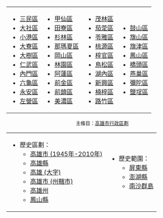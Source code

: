 <div style="margin:9px 42px 9px 42px;overflow:hidden;">{{Kaohsiung Labelled Map}}</div>

{| style="background-color: transparent; margin-left:21px;" width="100%"
|-
| valign="top" |
*[[三民區|三民區]]
*[[大社區|大社區]]
*[[小港區_(高雄市)|小港區]]
*[[大寮區|大寮區]]
*[[大樹區|大樹區]]
*[[仁武區|仁武區]]
*[[內門區|內門區]]
*[[六龜區|六龜區]]
*[[永安區|永安區]]
*[[左營區|左營區]]

| valign="top" |
*[[甲仙區|甲仙區]]
*[[田寮區|田寮區]]
*[[杉林區|杉林區]]
*[[那瑪夏區|那瑪夏區]]
*[[岡山區|岡山區]]
*[[林園區|林園區]]
*[[阿蓮區|阿蓮區]]
*[[前金區|前金區]]
*[[前鎮區|前鎮區]]
*[[美濃區|美濃區]]

| valign="top" |
*[[茂林區|茂林區]]
*[[茄萣區|茄萣區]]
*[[苓雅區|苓雅區]]
*[[桃源區|桃源區]]
*[[梓官區|梓官區]]
*[[鳥松區|鳥松區]]
*[[湖內區|湖內區]]
*[[新興區_(高雄市)|新興區]]
*[[楠梓區|楠梓區]]
*[[路竹區|路竹區]]

| valign="top" |
*[[鼓山區|鼓山區]]
*[[旗山區|旗山區]]
*[[旗津區|旗津區]]
*[[鳳山區|鳳山區]]
*[[橋頭區|橋頭區]]
*[[燕巢區|燕巢區]]
*[[彌陀區|彌陀區]]
*[[鹽埕區|鹽埕區]]

|}
<div style="font-size:90%; text-align:center;">主條目：[[高雄市行政區劃|高雄市行政區劃]]</div>

{| style="background-color: transparent;" width="100%"
|-
| valign="top" |
*歷史區劃：
**[[高雄市_(1945年-2010年)|高雄市 (1945年-2010年)]]
**[[高雄縣|高雄縣]]
**[[高雄_(大字)|高雄 (大字)]]
**[[高雄市_(州轄市)|高雄市 (州轄市)]]
**[[高雄州|高雄州]]
**[[鳳山縣|鳳山縣]]
| valign="top" |
*歷史範圍：
**[[屏東縣|屏東縣]]
**[[澎湖縣|澎湖縣]]
**[[南沙群島|南沙群島]]
|}